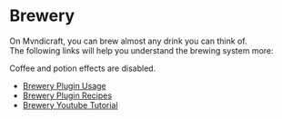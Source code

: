 # Brewery

On Mvndicraft, you can brew almost any drink you can think of. <br/>
The following links will help you understand the brewing system more: <br/>

Coffee and potion effects are disabled. <br/>

- [Brewery Plugin Usage](https://github.com/DieReicheErethons/Brewery/wiki/Usage)
- [Brewery Plugin Recipes](https://github.com/DieReicheErethons/Brewery/wiki/Recipes)
- [Brewery Youtube Tutorial](https://youtu.be/pRmT3QrYdgg)

